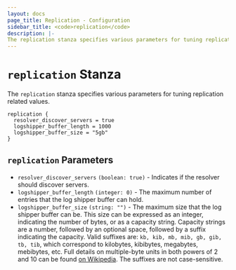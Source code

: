 ```yaml
---
layout: docs
page_title: Replication - Configuration
sidebar_title: <code>replication</code>
description: |-
The replication stanza specifies various parameters for tuning replication related values.
---
```


# `replication` Stanza

The `replication` stanza specifies various parameters for tuning replication related values.

```hcl
replication {
  resolver_discover_servers = true
  logshipper_buffer_length = 1000
  logshipper_buffer_size = "5gb"
}
```

## `replication` Parameters

- `resolver_discover_servers` `(boolean: true)` - Indicates if the resolver should discover servers.
- `logshipper_buffer_length` `(integer: 0)` - The maximum number of entries that the log shipper buffer can hold.
- `logshipper_buffer_size` `(string: "")` - The maximum size that the log shipper buffer can be. This size can be
  expressed as an integer, indicating the number of bytes, or as a capacity string. Capacity strings are a number,
  followed by an optional space, followed by a suffix indicating the capacity. Valid suffixes are:
  `kb, kib, mb, mib, gb, gib, tb, tib`, which correspond to kilobytes, kibibytes, megabytes, mebibytes, etc. Full
  details on multiple-byte units in both powers of 2 and 10 can be found
  [on Wikipedia](https://en.wikipedia.org/wiki/Byte#Multiple-byte_units). The suffixes are not case-sensitive.
